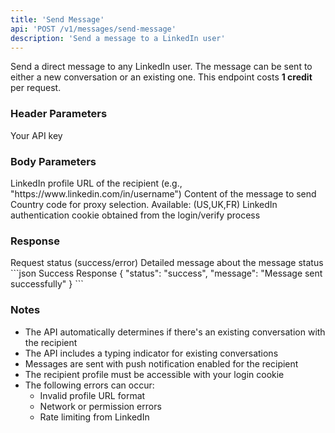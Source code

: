 ```yaml
---
title: 'Send Message'
api: 'POST /v1/messages/send-message'
description: 'Send a message to a LinkedIn user'
---
```


Send a direct message to any LinkedIn user. The message can be sent to either a new conversation or an existing one.
<Note>
  This endpoint costs **1 credit** per request.
</Note>
### Header Parameters

<ParamField header="x-api-key" type="string" required>
  Your API key
</ParamField>

### Body Parameters

<ParamField body="linkedin_url" type="string" required>
  LinkedIn profile URL of the recipient (e.g., "https://www.linkedin.com/in/username")
</ParamField>

<ParamField body="message_text" type="string" required>
  Content of the message to send
</ParamField>
<ParamField body="country" type="string" default="FR">
  Country code for proxy selection. Available: (US,UK,FR)
</ParamField>
<ParamField body="login_token" type="string" required>
  LinkedIn authentication cookie obtained from the login/verify process
</ParamField>

### Response

<ResponseField name="status" type="string">
  Request status (success/error)
</ResponseField>
<ResponseField name="message" type="string">
  Detailed message about the message status
</ResponseField>


<ResponseExample>
```json Success Response
{
  "status": "success",
  "message": "Message sent successfully"
}
```


</ResponseExample>

### Notes
- The API automatically determines if there's an existing conversation with the recipient
- The API includes a typing indicator for existing conversations
- Messages are sent with push notification enabled for the recipient
- The recipient profile must be accessible with your login cookie
- The following errors can occur:
  - Invalid profile URL format
  - Network or permission errors
  - Rate limiting from LinkedIn